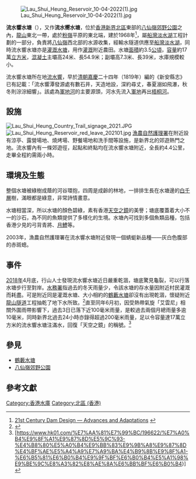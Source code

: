 [[File:Lau_Shui_Heung_Reservoir_10-04-2022(1).jpg|thumb]]

'''流水響水塘'''（{{lang-en|'''Lau Shui Heung Reservoir'''}}），又作'''流水嚮水塘'''，位於[[香港|香港]][[新界|新界]][[北區_(香港)|北區]]東部的[[八仙嶺郊野公園|八仙嶺郊野公園]]之內，[[龍山_(新界)|龍山]]東北一帶，處於[[粉嶺|粉嶺]]平原的東北端，建於1968年<ref>[http://ussdams.com/proceedings/2011Proc/1213-1232.pdf 21st Century Dam Design — Advances and Adaptations] {{webarchive|url=https://web.archive.org/web/20150507003143/http://ussdams.com/proceedings/2011Proc/1213-1232.pdf |date=2015-05-07 }}</ref>，屬[[船灣淡水湖|船灣淡水湖]]工程計劃的一部分，負責將[[八仙嶺|八仙嶺]]西北部的水源收集，經輸水隧道供應至[[船灣淡水湖|船灣淡水湖]]，同時流水響水塘亦是[[灌溉水塘|灌溉水塘]]，用作[[灌溉|灌溉]]附近農田。水塘[[面積|面積]]約3.5[[公頃|公頃]]，[[容量|容量]]約17萬[[立方米|立方米]]，[[混凝土|混凝土]]主壩高24米、長54.9米；副壩高7.3米、長39米，水庫規模較小。

流水響水塘所在地[[流水響|流水響]]，早於[[清朝|清朝]][[嘉慶|嘉慶]]二十四年（1819年）編的《新安縣志》已有記載：「流水響潭發源處有數石井，天造地設，深約尋丈，春夏溺如飛瀑，秋冬則淙淙細響」。該處為[[軍地河|軍地河]]的主要源頭，河水先流入[[軍地|軍地]]再出[[梧桐河|梧桐河]]。

==設施==
[[File:Lau_Shui_Heung_Country_Trail_signage_2021.JPG|thumb]]
[[File:Lau_Shui_Heung_Reservoir_red_leave_202101.jpg|thumb]]
[[漁農自然護理署|漁農自然護理署]]在附近設有涼亭、露營場地、燒烤場、野餐場地和洗手間等設施，是新界北的郊遊熱門之地。流水響內有一條郊遊徑，起點和終點均在流水響水塘附近，全長約4.4公里，走畢全程約需兩小時。

==環境及生態==
整個水塘被綠樹成蔭的河谷環抱，四周是成齡的林地，一排排生長在水塘邊的[[白千層|白千層]]樹，滿眼都是綠意，非常詩情畫意。

水塘相當深，所以水塘的顏色碧綠，素有香港[[天空之鏡|天空之鏡]]的美譽；塘底覆蓋着大小不一的沙石，為不同的魚類提供了多樣化的生境。水塘內可找到多個魚類品種，包括香港少見的弓背青將、[[月鱧|月鱧]]等。

2003年，漁農自然護理署在流水響水塘附近發現一個蜻蜓新品種——灰白色腹部的赤斑蟌。

==事件==
[[2018年|2018年]]4月底，行山人士發現流水響水塘近日嚴重乾涸，塘底驚見龜裂，可以行落水塘步行至對岸。[[水務署|水務署]]指過去的冬天雨量少，令該水塘的存水量因附近村民灌溉而耗盡。可是附近同是灌溉水塘、大小相約的[[鶴藪水塘|鶴藪水塘]]卻沒有出現乾涸，懷疑附近[[龍山隧道|龍山隧道]]工程抽乾了地下水所致。<ref>{{Cite web |url=https://www.hk01.com/%E7%AA%81%E7%99%BC/180697/%E6%B5%81%E6%B0%B4%E9%9F%BF%E4%B9%BE%E5%A1%98-%E5%A4%A9%E7%A9%BA%E4%B9%8B%E9%8F%A1%E4%B9%BE%E5%88%B0%E8%A3%82-%E5%B1%B1%E5%8F%8B-%E5%9F%BA%E5%BB%BA%E5%BD%B1%E9%9F%BF-%E6%B0%B4%E7%BD%B2-%E5%86%AC%E5%AD%A3%E9%9B%A8%E5%B0%91 |title=存档副本 |access-date=2018-08-08 |archive-date=2020-11-27 |archive-url=https://web.archive.org/web/20201127181348/https://www.hk01.com/%E7%AA%81%E7%99%BC/180697/%E6%B5%81%E6%B0%B4%E9%9F%BF%E4%B9%BE%E5%A1%98-%E5%A4%A9%E7%A9%BA%E4%B9%8B%E9%8F%A1%E4%B9%BE%E5%88%B0%E8%A3%82-%E5%B1%B1%E5%8F%8B-%E5%9F%BA%E5%BB%BA%E5%BD%B1%E9%9F%BF-%E6%B0%B4%E7%BD%B2-%E5%86%AC%E5%AD%A3%E9%9B%A8%E5%B0%91 |dead-url=no }}</ref>直至同年6月初，因受熱帶氣旋「艾雲尼」相關外圍雨帶影響下，過去3日已落下近100毫米雨量，是較過去兩個月總雨量多逾10毫米，同時新界北過去24小時亦錄得超過200毫米雨量，足以令容量達17萬立方米的流水響水塘注滿水，回復「天空之鏡」的稱號。<ref>[https://www.hk01.com/%E7%AA%81%E7%99%BC/196622/%E7%A0%B4%E9%8F%A1%E9%87%8D%E5%9C%93-%E4%B8%80%E5%A0%B4%E9%BB%83%E9%9B%A8%E9%87%8D%E4%BF%AE%E5%A4%A9%E7%A9%BA%E4%B9%8B%E9%8F%A1-%E6%B5%81%E6%B0%B4%E9%9F%BF%E6%B0%B4%E5%A1%98%E9%BE%9C%E8%A3%82%E8%AE%8A%E6%BB%BF%E6%B0%B4}]</ref>

==參見==
*[[鶴藪水塘|鶴藪水塘]]
*[[八仙嶺郊野公園|八仙嶺郊野公園]]

==參考文獻==
<div class="references-small">
<references/>
</div>

[[Category:香港水庫|Category:香港水庫]]
[[Category:北區_(香港)|Category:北區 (香港)]]